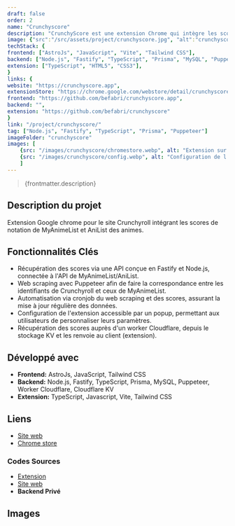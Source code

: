 ```yaml
---
draft: false
order: 2
name: "Crunchyscore"
description: "CrunchyScore est une extension Chrome qui intègre les scores de MyAnimeList sur Crunchyroll."
image: {"src":"/src/assets/project/crunchyscore.jpg", "alt":"crunchyscore"}
techStack: {
frontend: ["AstroJs", "JavaScript", "Vite", "Tailwind CSS"],
backend: ["Node.js", "Fastify", "TypeScript", "Prisma", "MySQL", "Puppeteer"],
extension: ["TypeScript", "HTML5", "CSS3"],
}
links: {
website: "https://crunchyscore.app",
extensionStore: "https://chrome.google.com/webstore/detail/crunchyscore-mal-score-on/coiidbjimmeojgdkclafjccnhgenmmbi",
frontend: "https://github.com/befabri/crunchyscore.app",
backend: "",
extension: "https://github.com/befabri/crunchyscore"
}
link: "/project/crunchyscore/"
tag: ["Node.js", "Fastify", "TypeScript", "Prisma", "Puppeteer"]
imageFolder: "crunchyscore"
images: [
    {src: "/images/crunchyscore/chromestore.webp", alt: "Extension sur le Chrome Web Store"},
    {src: "/images/crunchyscore/config.webp", alt: "Configuration de l'extension"}
    ]
---
```


> {frontmatter.description}

## Description du projet

Extension Google chrome pour le site Crunchyroll intégrant les scores de notation de MyAnimeList et AniList des animes.

## Fonctionnalités Clés

-	Récupération des scores via une API conçue en Fastify et Node.js, connectée à l'API de MyAnimeList/AniList.
-	Web scraping avec Puppeteer afin de faire la correspondance entre les identifiants de Crunchyroll et ceux de MyAnimeList.
-	Automatisation via cronjob du web scraping et des scores, assurant la mise à jour régulière des données.
-	Configuration de l'extension accessible par un popup, permettant aux utilisateurs de personnaliser leurs paramètres.
-	Récupération des scores auprès d'un worker Cloudflare, depuis le stockage KV et les renvoie au client (extension).

## Développé avec

-   **Frontend:** AstroJs, JavaScript, Tailwind CSS
-   **Backend:** Node.js, Fastify, TypeScript, Prisma, MySQL, Puppeteer, Worker Cloudflare, Cloudflare KV
-   **Extension:** TypeScript, Javascript, Vite, Tailwind CSS

## Liens

-   [Site web](https://crunchyscore.app)
-   [Chrome store](https://chrome.google.com/webstore/detail/crunchyscore-mal-score-on/coiidbjimmeojgdkclafjccnhgenmmbi)

### Codes Sources

-   [Extension](https://github.com/befabri/crunchyscore)
-   [Site web](https://github.com/befabri/crunchyscore.app)
-   **Backend Privé**

## Images
